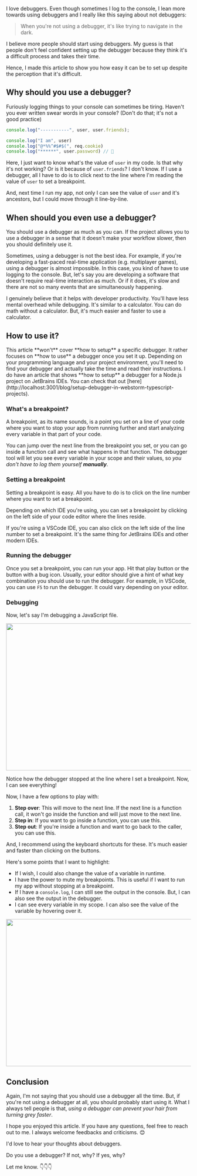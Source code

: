 
I love debuggers. Even though sometimes I log to the console, I lean more towards using debuggers and
I really like this saying about not debuggers:
> When you're not using a debugger, it's like trying to navigate in the dark.

I believe more people should start using debuggers. My guess is that people
don't feel confident setting up the debugger because they think it's a difficult process and takes their time.

Hence, I made this article to show you how easy it can be to set up despite the perception that it's difficult.

## Why should you use a debugger?
Furiously logging things to your console can sometimes be tiring. Haven't you ever written swear words in your console?
(Don't do that; it's not a good practice)
```js
console.log("-----------", user, user.friends);

console.log("I am", user)
console.log("@*%%^#$#$(", req.cookie)
console.log("******", user.password) // 🤦
```

Here, I just want to know what's the value of `user` in my code. Is that why it's not working? Or is it because of `user.friends`? I don't know.
If I use a debugger, all I have to do is to click next to the line where I'm reading the value of `user` to set a breakpoint.

And, next time I run my app, not only I can see the value of `user` and it's ancestors, but I could move through it line-by-line.

## When should you even use a debugger?
You should use a debugger as much as you can. If the project allows you to use a debugger in a sense that it doesn't make
your workflow slower, then you should definitely use it.

Sometimes, using a debugger is not the best idea. For example, if you're developing a fast-paced real-time application (e.g. multiplayer games),
using a debugger is almost impossible. In this case, you kind of have to use logging to the console. But, let's say you are
developing a software that doesn't require real-time interaction as much. Or if it does, it's slow and there are not so many
events that are simultaneously happening.

I genuinely believe that it helps with developer productivity. You'll have less mental overhead while debugging. It's similar
to a calculator. You can do math without a calculator. But, it's much easier and faster to use a calculator.

## How to use it?
<Note type='warning'>
This article **won't** cover **how to setup** a specific debugger. It rather focuses on **how to use** a debugger once you set it up.
Depending on your programming language and your project environment, you'll need to find your debugger and actually take the time
and read their instructions.
</Note>

<Note type='info'>
  I do have an article that shows **how to setup** a debugger for a Node.js project on JetBrains IDEs. You can check that out
  [here](http://localhost:3001/blog/setup-debugger-in-webstorm-typescript-projects).
</Note>

### What's a breakpoint?
A breakpoint, as its name sounds, is a point you set on a line of your code where you want to stop your app from running further and start analyzing every
variable in that part of your code.

You can jump over the next line from the breakpoint you set, or you can go inside a function call and see what happens in that function.
The debugger tool will let you see every variable in your scope and their values, so _you don't have to log them yourself **manually**_.

### Setting a breakpoint
Setting a breakpoint is easy. All you have to do is to click on the line number where you want to set a breakpoint.

Depending on which IDE you're using, you can set a breakpoint by clicking on the left side of your code editor where the lines reside.

If you're using a VSCode IDE, you can also click on the left side of the line number to set a breakpoint. It's the same thing for
JetBrains IDEs and other modern IDEs.

### Running the debugger
Once you set a breakpoint, you can run your app. Hit that play button or the button with a bug icon. Usually, your editor
should give a hint of what key combination you should use to run the debugger. For example, in VSCode, you can use `F5` to
run the debugger. It could vary depending on your editor.

### Debugging
Now, let's say I'm debugging a JavaScript file.

<img src={Image_Showcasing.src} height="400" width="9000" />

Notice how the debugger stopped at the line where I set a breakpoint. Now, I can see everything!

Now, I have a few options to play with:

1. **Step over**: This will move to the next line. If the next line is a function call, it won't go inside the function and
will just move to the next line.
2. **Step in**: If you want to go inside a function, you can use this.
3. **Step out**: If you're inside a function and want to go back to the caller, you can use this.

<Note type='info'>
And, I recommend using the keyboard shortcuts for these. It's much easier and faster than clicking on the buttons.
</Note>

Here's some points that I want to highlight:

- If I wish, I could also change the value of a variable in runtime.
- I have the power to mute my breakpoints. This is useful if I want to run my app without stopping at a breakpoint.
- If I have a `console.log`, I can still see the output in the console. But, I can also see the output in the debugger.
- I can see every variable in my scope. I can also see the value of the variable by hovering over it.
<img src={Image_Showcase.src} height="400" width="9000" />

## Conclusion
Again, I'm not saying that you should use a debugger all the time. But, if you're not using a debugger at all, you should
probably start using it. What I always tell people is that, _using a debugger can prevent your hair from turning grey faster_.

I hope you enjoyed this article. If you have any questions, feel free to reach out to me. I always welcome feedbacks and criticisms. 😊

I'd love to hear your thoughts about debuggers.

Do you use a debugger? If not, why? If yes, why?

Let me know. 👇👇👇
